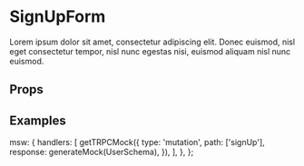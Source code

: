 

<Meta title="Forms/SignUp" component={SignUpForm} />

# SignUpForm

Lorem ipsum dolor sit amet, consectetur adipiscing elit. Donec euismod, nisl eget consectetur tempor, nisl nunc egestas nisi, euismod aliquam nisl nunc euismod.

## Props

<ArgsTable of={SignUpForm} />

## Examples

<Canvas>
  <Story name="Empty" parameters={commonParameters}>
    <SignUpForm />
  </Story>
</Canvas>

<Canvas>
  <Story name="Filled" parameters={commonParameters}>
    <SignUpForm
      prefill={SignUpPrefillSchema.parse({
        invitationToken: 'abc',
        email: 'jean@france.fr',
        password: 'mypassword',
        firstname: 'Jean',
        lastname: 'Derrien',
        termsAccepted: true,
      })}
    />
  </Story>
</Canvas>

  msw: {
    handlers: [
      getTRPCMock({
        type: 'mutation',
        path: ['signUp'],
        response: generateMock(UserSchema),
      }),
    ],
  },
};
